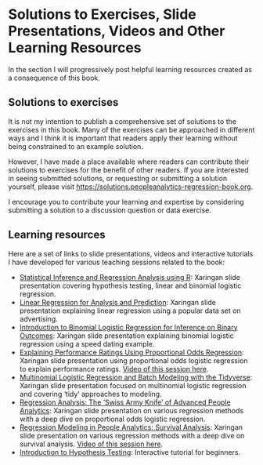 # Solutions to Exercises, Slide Presentations, Videos and Other Learning Resources {-}

In the section I will progressively post helpful learning resources created as a consequence of this book.

## Solutions to exercises {-}

It is not my intention to publish a comprehensive set of solutions to the exercises in this book.  Many of the exercises can be approached in different ways and I think it is important that readers apply their learning without being constrained to an example solution.  

However, I have made a place available where readers can contribute their solutions to exercises for the benefit of other readers.  If you are interested in seeing submitted solutions, or requesting or submitting a solution yourself, please visit   [https://solutions.peopleanalytics-regression-book.org](https://solutions.peopleanalytics-regression-book.org). 

I encourage you to contribute your learning and expertise by considering submitting a solution to a discussion question or data exercise.  

## Learning resources {-}

Here are a set of links to slide presentations, videos and interactive tutorials I have developed for various teaching sessions related to the book:


* [Statistical Inference and Regression Analysis using R](https://talks.peopleanalytics-regression-book.org/r_ladies_tunis.html): Xaringan slide presentation covering hypothesis testing, linear and binomial logistic regression.
* [Linear Regression for Analysis and Prediction](https://keithmcnulty.github.io/linear_regression_training/): Xaringan slide presentation explaining linear regression using a popular data set on advertising.
* [Introduction to Binomial Logistic Regression for Inference on Binary Outcomes](https://keithmcnulty.github.io/logit_regression_training/): Xaringan slide presentation explaining binomial logistic regression using a speed dating example.
* [Explaining Performance Ratings Using Proportional Odds Regression](https://talks.peopleanalytics-regression-book.org/polr.html):   Xaringan slide presentation using proportional odds logistic regression to explain performance ratings.  [Video of this session here](https://www.youtube.com/watch?v=6IBL8BOSdUQ).
* [Multinomial Logistic Regression and Batch Modeling with the Tidyverse](https://talks.peopleanalytics-regression-book.org/multinom_tidymodels.html):  Xaringan slide presentation focused on multinomial logistic regression and covering 'tidy' approaches to modeling. 
* [Regression Analysis: The ‘Swiss Army Knife’ of Advanced People Analytics](https://talks.peopleanalytics-regression-book.org/dfw_meetup.html):  Xaringan slide presentation on various regression methods with a deep dive on proportional odds logistic regression.
* [Regression Modeling in People Analytics: Survival Analysis](https://talks.peopleanalytics-regression-book.org/london_meetup_2021): Xaringan slide presentation on various regression methods with a deep dive on survival analysis. [Video of this session here](https://www.hranalyticsthinktank.com/community-content/video-keith-mcnulty-book-launch-handbook-of-regression-modeling-in-people-analytics-r57/).
* [Introduction to Hypothesis Testing](https://keith-mcnulty.shinyapps.io/hyptesting/):  Interactive tutorial for beginners.




